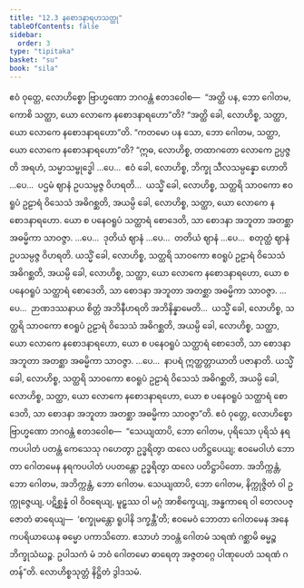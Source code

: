 ```yaml
---
title: "12.3 နစောဒနာရဟသတ္ထု"
tableOfContents: false
sidebar:
  order: 3
type: "tipitaka"
basket: "su"
book: "sila"
---
```



<DynamicBreadcrumb />

<Division number="516" book="sila">

<Paragraph number="883" book="sila">
ဧဝံ ဝုတ္တေ, လောဟိစ္စော ဗြာဟ္မဏော ဘဂဝန္တံ ဧတဒဝေါစ—  “အတ္ထိ ပန, ဘော ဂေါတမ, ကောစိ သတ္ထာ, ယော လောကေ နစောဒနာရဟော”တိ? “အတ္ထိ ခေါ, လောဟိစ္စ, သတ္ထာ, ယော လောကေ နစောဒနာရဟော”တိ. “ကတမော ပန သော, ဘော ဂေါတမ, သတ္ထာ, ယော လောကေ နစောဒနာရဟော”တိ?
</Paragraph>

<Paragraph number="884" book="sila">
“ဣဓ, လောဟိစ္စ, တထာဂတော လောကေ ဥပ္ပဇ္ဇတိ အရဟံ, သမ္မာသမ္ဗုဒ္ဓေါ …ပေ…  ဧဝံ ခေါ, လောဟိစ္စ, ဘိက္ခု သီလသမ္ပန္နော ဟောတိ …ပေ…  ပဌမံ ဈာနံ ဥပသမ္ပဇ္ဇ ဝိဟရတိ…  ယသ္မိံ ခေါ, လောဟိစ္စ, သတ္ထရိ သာဝကော ဧဝရူပံ ဥဠာရံ ဝိသေသံ အဓိဂစ္ဆတိ, အယမ္ပိ ခေါ, လောဟိစ္စ, သတ္ထာ, ယော လောကေ နစောဒနာရဟော. ယော စ ပနေဝရူပံ သတ္ထာရံ စောဒေတိ, သာ စောဒနာ အဘူတာ အတစ္ဆာ အဓမ္မိကာ သာဝဇ္ဇာ.
</Paragraph>

<Paragraph number="885" book="sila">
…ပေ…  ဒုတိယံ ဈာနံ …ပေ…  တတိယံ ဈာနံ …ပေ…  စတုတ္ထံ ဈာနံ ဥပသမ္ပဇ္ဇ ဝိဟရတိ. ယသ္မိံ ခေါ, လောဟိစ္စ, သတ္ထရိ သာဝကော ဧဝရူပံ ဥဠာရံ ဝိသေသံ အဓိဂစ္ဆတိ, အယမ္ပိ ခေါ, လောဟိစ္စ, သတ္ထာ, ယော လောကေ နစောဒနာရဟော, ယော စ ပနေဝရူပံ သတ္ထာရံ စောဒေတိ, သာ စောဒနာ အဘူတာ အတစ္ဆာ အဓမ္မိကာ သာဝဇ္ဇာ.
</Paragraph>

<Paragraph number="886" book="sila">
…ပေ…  ဉာဏဒဿနာယ စိတ္တံ အဘိနီဟရတိ အဘိနိန္နာမေတိ…  ယသ္မိံ ခေါ, လောဟိစ္စ, သတ္ထရိ သာဝကော ဧဝရူပံ ဥဠာရံ ဝိသေသံ အဓိဂစ္ဆတိ, အယမ္ပိ ခေါ, လောဟိစ္စ, သတ္ထာ, ယော လောကေ နစောဒနာရဟော, ယော စ ပနေဝရူပံ သတ္ထာရံ စောဒေတိ, သာ စောဒနာ အဘူတာ အတစ္ဆာ အဓမ္မိကာ သာဝဇ္ဇာ.
</Paragraph>

<Paragraph number="887" book="sila">
…ပေ…  နာပရံ ဣတ္ထတ္တာယာတိ ပဇာနာတိ. ယသ္မိံ ခေါ, လောဟိစ္စ, သတ္ထရိ သာဝကော ဧဝရူပံ ဥဠာရံ ဝိသေသံ အဓိဂစ္ဆတိ, အယမ္ပိ ခေါ, လောဟိစ္စ, သတ္ထာ, ယော လောကေ နစောဒနာရဟော, ယော စ ပနေဝရူပံ သတ္ထာရံ စောဒေတိ, သာ စောဒနာ အဘူတာ အတစ္ဆာ အဓမ္မိကာ သာဝဇ္ဇာ”တိ.
</Paragraph>

</Division>
<Division number="517" book="sila">

<Paragraph number="888" book="sila">
ဧဝံ ဝုတ္တေ, လောဟိစ္စော ဗြာဟ္မဏော ဘဂဝန္တံ ဧတဒဝေါစ—  “သေယျထာပိ, ဘော ဂေါတမ, ပုရိသော ပုရိသံ နရကပပါတံ ပတန္တံ ကေသေသု ဂဟေတွာ ဥဒ္ဓရိတွာ ထလေ ပတိဋ္ဌပေယျ; ဧဝမေဝါဟံ ဘောတာ ဂေါတမေန နရကပပါတံ ပပတန္တော ဥဒ္ဓရိတွာ ထလေ ပတိဋ္ဌာပိတော. အဘိက္ကန္တံ, ဘော ဂေါတမ, အဘိက္ကန္တံ, ဘော ဂေါတမ. သေယျထာပိ, ဘော ဂေါတမ, နိက္ကုဇ္ဇိတံ ဝါ ဥက္ကုဇ္ဇေယျ, ပဋိစ္ဆန္နံ ဝါ ဝိဝရေယျ, မူဠှဿ ဝါ မဂ္ဂံ အာစိက္ခေယျ, အန္ဓကာရေ ဝါ တေလပဇ္ဇောတံ ဓာရေယျ—  ‘စက္ခုမန္တော ရူပါနိ ဒက္ခန္တီ’တိ; ဧဝမေဝံ ဘောတာ ဂေါတမေန အနေကပရိယာယေန ဓမ္မော ပကာသိတော. ဧသာဟံ ဘဝန္တံ ဂေါတမံ သရဏံ ဂစ္ဆာမိ ဓမ္မဉ္စ ဘိက္ခုသံဃဉ္စ. ဥပါသကံ မံ ဘဝံ ဂေါတမော ဓာရေတု အဇ္ဇတဂ္ဂေ ပါဏုပေတံ သရဏံ ဂတန်”တိ.

</Paragraph>
</Division>

<Paragraph number="889" type="center" book="sila">
လောဟိစ္စသုတ္တံ နိဋ္ဌိတံ ဒွါဒသမံ.
</Paragraph>